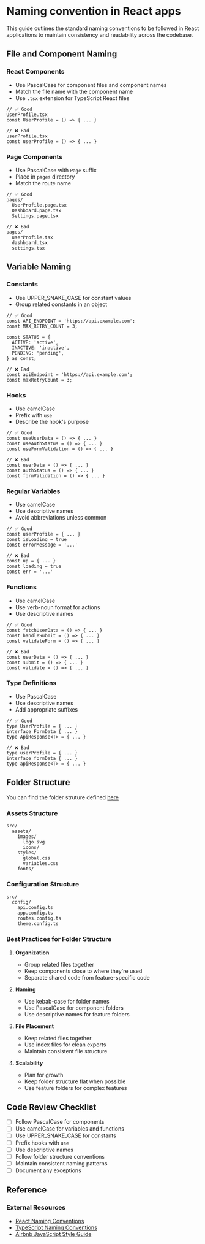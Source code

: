 
<Meta title="Guidelines/Naming Convention" />

# Naming convention in React apps

This guide outlines the standard naming conventions to be followed in React applications to maintain consistency and readability across the codebase.

## File and Component Naming

### React Components
- Use PascalCase for component files and component names
- Match the file name with the component name
- Use `.tsx` extension for TypeScript React files

```tsx
// ✅ Good
UserProfile.tsx
const UserProfile = () => { ... }

// ❌ Bad
userProfile.tsx
const userProfile = () => { ... }
```

### Page Components
- Use PascalCase with `Page` suffix
- Place in `pages` directory
- Match the route name

```tsx
// ✅ Good
pages/
  UserProfile.page.tsx
  Dashboard.page.tsx
  Settings.page.tsx

// ❌ Bad
pages/
  userProfile.tsx
  dashboard.tsx
  settings.tsx
```

## Variable Naming

### Constants
- Use UPPER_SNAKE_CASE for constant values
- Group related constants in an object

```tsx
// ✅ Good
const API_ENDPOINT = 'https://api.example.com';
const MAX_RETRY_COUNT = 3;

const STATUS = {
  ACTIVE: 'active',
  INACTIVE: 'inactive',
  PENDING: 'pending',
} as const;

// ❌ Bad
const apiEndpoint = 'https://api.example.com';
const maxRetryCount = 3;
```

### Hooks
- Use camelCase
- Prefix with `use`
- Describe the hook's purpose

```tsx
// ✅ Good
const useUserData = () => { ... }
const useAuthStatus = () => { ... }
const useFormValidation = () => { ... }

// ❌ Bad
const userData = () => { ... }
const authStatus = () => { ... }
const formValidation = () => { ... }
```

### Regular Variables
- Use camelCase
- Use descriptive names
- Avoid abbreviations unless common

```tsx
// ✅ Good
const userProfile = { ... }
const isLoading = true
const errorMessage = '...'

// ❌ Bad
const up = { ... }
const loading = true
const err = '...'
```

### Functions
- Use camelCase
- Use verb-noun format for actions
- Use descriptive names

```tsx
// ✅ Good
const fetchUserData = () => { ... }
const handleSubmit = () => { ... }
const validateForm = () => { ... }

// ❌ Bad
const userData = () => { ... }
const submit = () => { ... }
const validate = () => { ... }
```

### Type Definitions
- Use PascalCase
- Use descriptive names
- Add appropriate suffixes

```tsx
// ✅ Good
type UserProfile = { ... }
interface FormData { ... }
type ApiResponse<T> = { ... }

// ❌ Bad
type userProfile = { ... }
interface formData { ... }
type apiResponse<T> = { ... }
```

## Folder Structure

You can find the folder struture defined [here](https://manager.pages.ovhcloud.tools/technical-documentation/manager/development-guidelines/application-folder-structure/)

### Assets Structure
```
src/
  assets/
    images/
      logo.svg
      icons/
    styles/
      global.css
      variables.css
    fonts/
```

### Configuration Structure
```
src/
  config/
    api.config.ts
    app.config.ts
    routes.config.ts
    theme.config.ts
```

### Best Practices for Folder Structure

1. **Organization**
   - Group related files together
   - Keep components close to where they're used
   - Separate shared code from feature-specific code

2. **Naming**
   - Use kebab-case for folder names
   - Use PascalCase for component folders
   - Use descriptive names for feature folders

3. **File Placement**
   - Keep related files together
   - Use index files for clean exports
   - Maintain consistent file structure

4. **Scalability**
   - Plan for growth
   - Keep folder structure flat when possible
   - Use feature folders for complex features

## Code Review Checklist

- [ ] Follow PascalCase for components
- [ ] Use camelCase for variables and functions
- [ ] Use UPPER_SNAKE_CASE for constants
- [ ] Prefix hooks with `use`
- [ ] Use descriptive names
- [ ] Follow folder structure conventions
- [ ] Maintain consistent naming patterns
- [ ] Document any exceptions

## Reference

### External Resources
- [React Naming Conventions](https://reactjs.org/docs/faq-structure.html)
- [TypeScript Naming Conventions](https://www.typescriptlang.org/docs/handbook/declaration-files/by-example.html)
- [Airbnb JavaScript Style Guide](https://github.com/airbnb/javascript)
